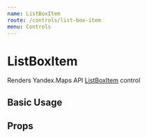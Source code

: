 ```yaml
---
name: ListBoxItem
route: /controls/list-box-item
menu: Controls
---
```



# ListBoxItem

Renders Yandex.Maps API [ListBoxItem][control] control

## Basic Usage

<Playground>
  <YMaps>
    <Map
      defaultState={{
        center: [55.751574, 37.573856],
        zoom: 9,
        controls: [],
      }}
    >
      <ListBox data={{ content: 'Select city' }}>
        <ListBoxItem data={{ content: 'Moscow' }} />
        <ListBoxItem
          data={{
            content: 'Saint Petersburg',
          }}
        />
      </ListBox>
    </Map>
  </YMaps>
</Playground>

## Props

<Props of={_ListBoxItem} />

[control]:
  https://tech.yandex.com/maps/doc/jsapi/2.1/ref/reference/control.ListBoxItem-docpage/
